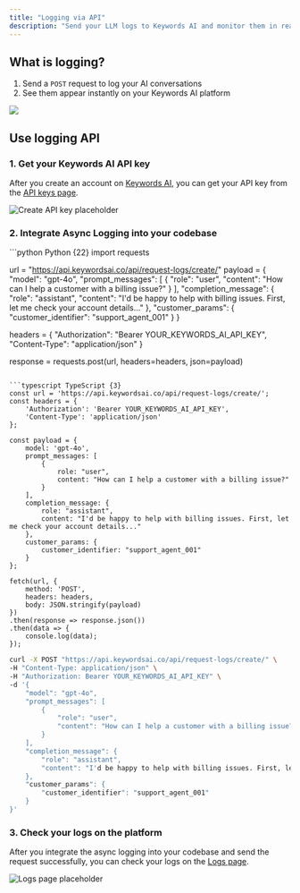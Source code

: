 ```yaml
---
title: "Logging via API"
description: "Send your LLM logs to Keywords AI and monitor them in real-time"
---
```


## What is logging?

1. Send a `POST` request to log your AI conversations
2. See them appear instantly on your Keywords AI platform

<Frame className="rounded-md">
<img src="https://keywordsai-static.s3.us-east-1.amazonaws.com/docs/observability/overview/logs.jpg" />
</Frame>



## Use logging API
### 1. Get your Keywords AI API key

After you create an account on [Keywords AI](https://platform.keywordsai.co), you can get your API key from the [API keys page](https://platform.keywordsai.co/platform/api/api-keys).

<Frame className="rounded-md">
<img src="https://keywordsai-static.s3.us-east-1.amazonaws.com/docs/get-started/api-keys.png" alt="Create API key placeholder" />
</Frame>

### 2. Integrate Async Logging into your codebase

<CodeGroup>
```python Python {22}
import requests

url = "https://api.keywordsai.co/api/request-logs/create/"
payload = {
    "model": "gpt-4o",
    "prompt_messages": [
        {
            "role": "user",
            "content": "How can I help a customer with a billing issue?"
        }
    ],
    "completion_message": {
        "role": "assistant",
        "content": "I'd be happy to help with billing issues. First, let me check your account details..."
    },
    "customer_params": {
        "customer_identifier": "support_agent_001"
    }
}

headers = {
    "Authorization": "Bearer YOUR_KEYWORDS_AI_API_KEY",
    "Content-Type": "application/json"
}

response = requests.post(url, headers=headers, json=payload)
```

```typescript TypeScript {3}
const url = 'https://api.keywordsai.co/api/request-logs/create/';
const headers = {
    'Authorization': 'Bearer YOUR_KEYWORDS_AI_API_KEY',
    'Content-Type': 'application/json'
};

const payload = {
    model: 'gpt-4o',
    prompt_messages: [
        {
            role: "user",
            content: "How can I help a customer with a billing issue?"
        }
    ],
    completion_message: {
        role: "assistant",
        content: "I'd be happy to help with billing issues. First, let me check your account details..."
    },
    customer_params: {
        customer_identifier: "support_agent_001"
    }
};

fetch(url, {
    method: 'POST',
    headers: headers,
    body: JSON.stringify(payload)
})
.then(response => response.json())
.then(data => {
    console.log(data);
});
```

```bash cURL {3}
curl -X POST "https://api.keywordsai.co/api/request-logs/create/" \
-H "Content-Type: application/json" \
-H "Authorization: Bearer YOUR_KEYWORDS_AI_API_KEY" \
-d '{
    "model": "gpt-4o",
    "prompt_messages": [
        {
            "role": "user",
            "content": "How can I help a customer with a billing issue?"
        }
    ],
    "completion_message": {
        "role": "assistant",
        "content": "I'd be happy to help with billing issues. First, let me check your account details..."
    },
    "customer_params": {
        "customer_identifier": "support_agent_001"
    }
}'
```
</CodeGroup>


### 3. Check your logs on the platform
After you integrate the async logging into your codebase and send the request successfully, you can check your logs on the [Logs page](https://platform.keywordsai.co/platform/requests).
<Frame className="rounded-md">
<img src="https://keywordsai-static.s3.us-east-1.amazonaws.com/docs/documentation/get-started/logging_showlog.png" alt="Logs page placeholder" />
</Frame>